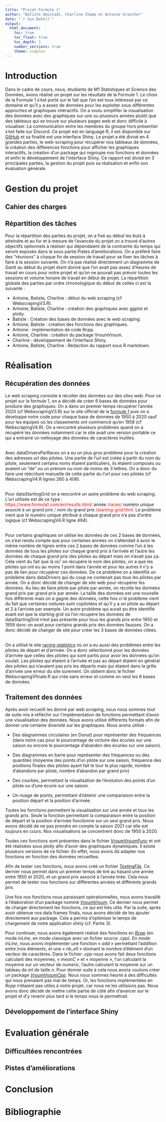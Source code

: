 ```yaml
---
title: "Projet Formule 1"
author: "Batiste Amistadi, Charline Champ et Antoine Grancher"
date: "`r Sys.Date()`"
output: 
  html_document:
    toc: true
    toc_float: true
    toc_depth: 3
    number_sections: true
    theme: simplex
---
```

# Introduction 

Dans le cadre de cours, nous, étudiants de M1 Statistiques et Science des Données, avons réalisé un projet sur les résultats de la Formule 1. Le choix de la Formule 1 s'est porté sur le fait que l'on est tous intéressé par ce domaine et qu'il y a assez de données pour les exploiter sous différentes approches et graphiques intéractifs. On a voulu simplifier la visualisation des données avec des graphiques sur une ou plusieurs années plutôt que des tableaux qui se trouve sur plusieurs pages web et donc difficile à visualiser. La communication entre les membres du groupe hors présentiel s'est faite sur Discord. Ce projet est en language R, il est disponible sur [GitHub](https://github.com/Antoine7526/F1Repo) et sa finalité est une interface Shiny. Le projet a été divisé en 4 grandes parties, le web-scraping pour récupérer nos tableaux de données, la création des differences fonctions pour afficher les graphiques interactifs, la création d'un package qui regroupe nos fonctions et données et enfin le développement de l'interface Shiny. Ce rapport est divisé en 3 principales parties, la gestion du projet puis sa réalisation et enfin son évaluation générale.

# Gestion du projet

## Cahier des charges

## Répartition des tâches

Pour la répartition des parties du projet, on a fixé au début les buts à atteindre et au fur et à mesure de l'avancée du projet on a trouvé d'autres objectifs optionnels à réaliser qui dépendaient de la contrainte du temps qui seront exposés dans la sous partie Pistes d'améliorations. On a préféré faire des "réunions" à chaque fin de session de travail pour se fixer les tâches à faire à la session suivante. On n'a pas réalisé directement un diagramme de Gantt au début du projet étant donné que l'on avait pas assez d'heures de travail en cours pour notre projet et qu'on ne pouvait pas prévoir toutes les sessions et volume horaire de travail en début de projet. La répartition globale des parties par ordre chronologique du début de celles ci est la suivante :

- Antoine, Batiste, Charline : début du web scraping (cf WebscrapingV3.R).
- Antoine, Batiste, Charline : création des graphiques avec ggplot et plotly.
- Batiste : Création des bases de données avec le web scraping.
- Antoine, Batiste : création des fonctions des graphiques.
- Antoine : implémentation de code Rcpp.
- Antoine, Charline : création du package VroumVroum.
- Charline : développement de l'interface Shiny.
- Antoine, Batiste, Charline : Rédaction du rapport sous R markdown.

# Réalisation 

## Récupération des données

Le web scraping consiste à récolter des données sur des sites web. Pour ce projet sur la formule 1, on a décidé de créer 6 bases de données pour produire des graphiques. On a dans un premier temps récupérer l'année 2020 (cf WebscrapingV3.R) sur le site officiel de la [formule 1](https://www.formula1.com/en/results.html) puis on a développé notre code pour chaque base de données de 1950 à 2020 sauf pour les équipes où les classements ont commencé qu'en 1958 (cf WebscrapingV4.R). On a rencontré plusieurs problèmes quand on a récupéré les données notamment car le site avait une version portable ce qui a entrainé un nettoyage des données de caractères inutiles.
<br>



<br/>
Avec dataDriversParRaces on a eu un plus gros problème pour la création des adresses url des pilotes. Une partie de l'url est créée à partir du nom du pilote, seulement certains noms étaient particuliers, ils étaient composés ou avaient un "de" ou un prénom ou nom de moins de 3 lettres. On a donc du faire une réécriture manuelle de cette partie du l'url pour ces pilotes (cf WebscrapingV4.R lignes 260 à 406).
<br>



<br/>
Pour dataStartingGrid on a rencontré un autre problème du web scraping. L'url utilisée est de ce type :   
<span style="color:red">htt</span><span style="color:red">ps://www.formula1.com/en/results.html/</span> année <span style="color:red">/races/</span> numéro unique associé à un grand prix <span style="color:red">/</span> nom du grand prix <span style="color:red">/starting-grid.html</span>. Le problème vient que le numéro unique attribué à chaque grand prix n'a pas d'ordre logique (cf WebscrapingV4.R ligne 494).
<br>



<br/>
Pour certains graphiques on utilise les données de ces 2 bases de données, on s'est rendu compte que pour certaines années on s'attendait à avoir le même nombre de lignes entre ces 2 bases de données comme l'un à les données de tous les pilotes sur chaque grand prix à l'arrivée et l'autre les données de chaque grand prix des pilotes au départ mais on n'avait pas ça. Cela vient du fait que là où¹ on récupère le nom des pilotes, on a que les pilotes qui ont eu au moins 1 point dans l'année et pour les autres il n'y a pas de lien pour récupérer ces données. De ce problème on a identifié un problème dans dataDrivers qui du coup ne contenait pas tous les pilotes par année. On a donc décidé de changer de site web pour récupérer les données. Au lieu de faire pilote par pilote par année, on récolte les données grand prix par grand prix par année. La taille des données est une nouvelle fois différente mais on a gagné des données, cette fois ci le problème vient du fait que certaines voitures sont copilotées et qu'il y a un pilote au départ et 2 à l'arrivée par exemple. Un autre problème qui aurait pu être identifié avant est que la starting grid où l'on récupère les données de dataStartingGrid n'est pas présente pour tous les grands prix entre 1950 et 1959 donc on avait pour certains grands prix des données fausses. On a donc décidé de changer de site pour créer les 3 bases de données citées.
<br>



<br/>
On a utilisé le site [racing-statistics](https://www.racing-statistics.com/en/seasons) où on a eu aussi des problèmes entre les pilotes de départ et d'arrivée. On a donc sélectionné pour les données d'arrivée que celles des pilotes qui sont partis pour avoir les données qu'on voulait. Les pilotes qui étaient à l'arrivée et pas au départ étaient en général des pilotes qui n'avaient pas pris les départs mais qui étaient dans la grille d'arrivée une erreur du site surement. On obtient donc le fichier WebscrapingVfinale.R qui crée sans erreur et comme on veut les 6 bases de données.

## Traitement des données 

Après avoir recueilli les donné par web scraping, nous nous sommes tout de suite mis à réfléchir sur l’implémentation de fonctions permettant d’avoir une visualisation des données. Nous avons utilisé différents formats afin de donner une certaine diversité sur les graphiques. Nous avons utilisé :  
  
-	 Des diagrammes circulaires (en Donut) pour représenter des fréquences (dans notre cas pour le pourcentage de victoire des écuries sur une saison ou encore le pourcentage d’abandon des écuries sur une saison).  
  
-	Des diagrammes en barre pour représenter des fréquences ou des quantités (moyenne des points d’un pilote sur une saison, fréquence des positions finales des pilotes ayant fait le tour le plus rapide, nombre d’abandons par pilote, nombre d’abandon par grand prix)  
  
-	Des courbes, permettant la visualisation de l’évolution des points d’un pilote ou d’une écurie sur une saison.  
  
-	Un nuage de points, permettant d’obtenir une comparaison entre la position départ et la position d’arrivée.  
  
Toutes les fonctions permettent la visualisation sur une année et tous les grands prix. Seule la fonction permettant la comparaison entre la position de départ et la position d’arrivée fonctionne sur un seul grand prix. Nous avons décidé de ne pas prendre en compte la saison 2021 car elle est toujours en cours. Nos visualisations se concentrent donc de 1950 à 2020.  
  
Toutes ces fonctions sont présentes dans le fichier [*VroumVroumFunc*](https://github.com/Antoine7526/F1Repo/tree/main/Fonctions)  et ont été réalisées sous *plotly* afin d’avoir des graphiques dynamiques. Il existe plusieurs versions de ce fichier. En effet, nous avons dû adapter nos fonctions en fonction des données recueillies.  
  
Afin de tester ces fonctions, nous avons créé un fichier [*TestingFile*](https://github.com/Antoine7526/F1Repo/tree/main/Test). Ce dernier nous permet dans un premier temps de tiré au hasard une année entre 1950 et 2020, et un grand prix associé à l’année tirée. Cela nous permet de tester nos fonctions sur différentes années et différents grands prix.  
  
Une fois nos fonctions nous paraissant opérationnelles, nous avons travaillé à l’élaboration d’un package nommé [*VroumVroum*](https://github.com/CharlineChamp/VroumVroum). Ce dernier nous permet de charger directement les fonctions, ce qui est très utile. Par la suite, après avoir obtenue nos data frames finals, nous avons décidé de les ajouter directement aux package. Cela a permis d’optimiser le temps de chargement de notre application *shiny* (cf. Partie 3).  
  
Pour continuer, nous avons également réalisé des fonctions en [*Rcpp*](https://github.com/Antoine7526/F1Repo/tree/main/Rcpp) (en mode *inLine*, en mode classique avec un fichier source *.cpp*). En mode *inLine*, nous avons implémenter une fonction    « *add* » permettant l’addition entre trois éléments, et une « *nb_elt* » donnant le nombre d’élément d’un vecteur de caractères. Dans le fichier *.cpp* nous avons fait deux fonctions calculant des moyennes, « *meanC* » et « *moyenne* », l’un calculant la moyenne sur un vecteur de *numeric*, l’autre calculant la moyenne sur un tableau de *int* de taille *n*. Pour donner suite à cela nous avons voulons créer un package [*VroumVroumCpp*](https://github.com/Antoine7526/VroumVroumCpp). Nous nous sommes heurté à des difficultés qui nous prenaient pas mal de temps. Or, les fonctions implémentées en *Rcpp* n'étaient pas utiles à notre projet, car nous ne les utilisions pas. Nous avons donc décidé de mettre cette partie de côté afin d’avancer sur le projet et d’y revenir plus tard si le temps nous le permettrait.

## Développement de l'interface Shiny

# Evaluation générale

## Difficultées rencontrées

## Pistes d'améliorations

# Conclusion 

# Bibliographie





